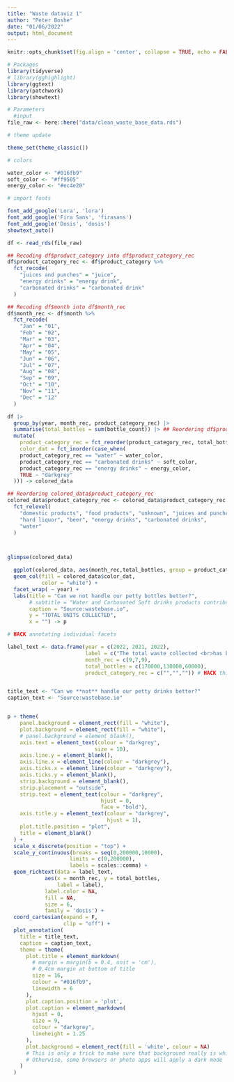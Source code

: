 ```yaml
---
title: "Waste dataviz 1"
author: "Peter Boshe"
date: "01/06/2022"
output: html_document
---
```


```r
knitr::opts_chunk$set(fig.align = 'center', collapse = TRUE, echo = FALSE, message = FALSE)
```



```r
# Packages
library(tidyverse)
# library(gghighlight)
library(ggtext)
library(patchwork)
library(showtext)

# Parameters
  #input
file_raw <- here::here("data/clean_waste_base_data.rds")

# theme update

theme_set(theme_classic())

# colors

water_color <- "#016fb9"
soft_color <- "#ff9505"
energy_color <- "#ec4e20"

# import fonts

font_add_google('Lora', 'lora')
font_add_google('Fira Sans', 'firasans')
font_add_google('Dosis', 'dosis')
showtext_auto()

```



```r
df <- read_rds(file_raw)

## Recoding df$product_category into df$product_category_rec
df$product_category_rec <- df$product_category %>%
  fct_recode(
    "juices and punches" = "juice",
    "energy drinks" = "energy drink",
    "carbonated drinks" = "carbonated drink"
  )

## Recoding df$month into df$month_rec
df$month_rec <- df$month %>%
  fct_recode(
    "Jan" = "01",
    "Feb" = "02",
    "Mar" = "03",
    "Apr" = "04",
    "May" = "05",
    "Jun" = "06",
    "Jul" = "07",
    "Aug" = "08",
    "Sep" = "09",
    "Oct" = "10",
    "Nov" = "11",
    "Dec" = "12"
  )

df |> 
  group_by(year, month_rec, product_category_rec) |> 
  summarise(total_bottles = sum(bottle_count)) |> ## Reordering df$product_category
  mutate(
    product_category_rec = fct_reorder(product_category_rec, total_bottles, .desc = T),
    color_dat = fct_inorder(case_when(
    product_category_rec == "water" ~ water_color,
    product_category_rec == "carbonated drinks" ~ soft_color,
    product_category_rec == "energy drinks" ~ energy_color,
    TRUE ~ "darkgrey"
  ))) -> colored_data

## Reordering colored_data$product_category_rec
colored_data$product_category_rec <- colored_data$product_category_rec %>%
  fct_relevel(
    "domestic products", "food products", "unknown", "juices and punches",
    "hard liquor", "beer", "energy drinks", "carbonated drinks",
    "water"
  )



glimpse(colored_data)

  ggplot(colored_data, aes(month_rec,total_bottles, group = product_category_rec)) +
  geom_col(fill = colored_data$color_dat,
           color = "white") +
  facet_wrap( ~ year) +
  labs(title = "Can we not handle our petty bottles better?",
       # subtitle = "Water and Carbonated Soft drinks products contributing to more than 50% of total waste collected",
       caption = "Source:wastebase.io",
       y = "TOTAL UNITS COLLECTED",
       x = "") -> p
```



```r
# HACK annotating individual facets

label_text <- data.frame(year = c(2022, 2021, 2022), 
                         label = c("The total waste collected <br>has been rising steadily<br> since start of project<br>","<span style='color:#016fb9'> **Water**</span> and <span style='color:#ff9505'>**Carbonated Soft drinks** </span> <br>products contributing to more than <br>**50%** of total waste collected","Although we also had <br>other product categories <br>like hard liquor,<br> juices&punches,<br>domestic products and <br>food products, These <br>were not as <br>abundant as their <br>counterparts<br>highlighted"),
                         month_rec = c(9,7,9),
                         total_bottles = c(170000,130000,60000),
                         product_category_rec = c("","","")) # HACK this line was needed to silence error


title_text <- "Can we **not** handle our petty drinks better?"
caption_text <- "Source:wastebase.io"


p + theme(
    panel.background = element_rect(fill = "white"),
    plot.background = element_rect(fill = "white"),
    # panel.background = element_blank(),
    axis.text = element_text(colour = "darkgrey",
                            size = 10),
    axis.line.y = element_blank(),
    axis.line.x = element_line(colour = "darkgrey"),
    axis.ticks.x = element_line(colour = "darkgrey"),
    axis.ticks.y = element_blank(),
    strip.background = element_blank(),
    strip.placement = "outside",
    strip.text = element_text(colour = "darkgrey",
                              hjust = 0,
                              face = "bold"),
    axis.title.y = element_text(colour = "darkgrey",
                                hjust = 1),
    plot.title.position = "plot",
    title = element_blank()
  ) +
  scale_x_discrete(position = "top") +
  scale_y_continuous(breaks = seq(0,200000,10000),
                    limits = c(0,200000),
                    labels = scales::comma) +
  geom_richtext(data = label_text,
            aes(x = month_rec, y = total_bottles, 
                label = label),
            label.color = NA,
            fill = NA,
            size = 6,
            family = 'dosis') +
  coord_cartesian(expand = F,
                  clip = "off") +
  plot_annotation(
    title = title_text,
    caption = caption_text,
    theme = theme(
      plot.title = element_markdown(
        # margin = margin(b = 0.4, unit = 'cm'),
        # 0.4cm margin at bottom of title
        size = 16,
        colour = "#016fb9",
        linewidth = 6
      ),
      plot.caption.position = 'plot',
      plot.caption = element_markdown(
        hjust = 0, 
        size = 9, 
        colour = "darkgrey", 
        lineheight = 1.25
      ),
      plot.background = element_rect(fill = 'white', colour = NA)
      # This is only a trick to make sure that background really is white
      # Otherwise, some browsers or photo apps will apply a dark mode
    )
  )
  


```

